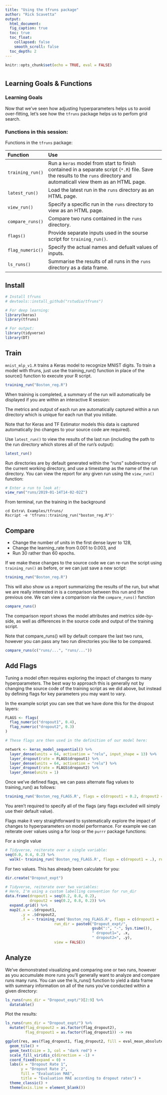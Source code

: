 ```yaml
---
title: "Using the tfruns package"
author: "Rick Scavetta"
output:
  html_document:
  fig_caption: true
  toc: true
  toc_float:
    collapsed: false
    smooth_scroll: false
  toc_depth: 2
---
```


```r
knitr::opts_chunk$set(echo = TRUE, eval = FALSE)
```

# {.tabset .tabset-fade .tabset-pills}

## Learning Goals & Functions

### Learning Goals

Now that we've seen how adjusting hyperparameters helps us to avoid over-fitting, let's see how the `tfruns` package helps us to perfom grid search.

### Functions in this session:

Functions in the `tfruns` package:

| Function         | Use                                                                                                                                                                        |
|:-----------------|:---------------------------------------------------------------------------------------------------------------------------------------------------------------------------|
| `training_run()` | Run a `keras` model from start to finish contained in a separate script (`*.R`) file. Save the results to the `runs` directory and automaticall view them as an HTML page. |
| `latest_run()`   | Load the latest run in the `runs` directory as an HTML page.                                                                                                               |
| `view_run()`     | Specify a specific run in the `runs` directory to view as an HTML page.                                                                                                    |
| `compare_runs()` | Compare two runs contained in the `runs` directory.                                                                                                                        |
| `flags()`        | Provide separate inputs used in the sourse script for `training_run()`.                                                                                                    |
| `flag_numeric()` | Specify the actual names and defualt values of inputs.                                                                                                                     |
| `ls_runs()`      | Summarise the results of all runs in the `runs` directory as a data frame.                                                                                                 |
 
## Install

```r

# Install tfruns
# devtools::install_github("rstudio/tfruns")

# For deep learning:
library(keras)
library(tfruns)

# For output:
library(tidyverse)
library(DT)
```

## Train

`mnist_mlp_v1.R` trains a Keras model to recognize MNIST digits. To train a model with tfruns, just use the training_run() function in place of the source() function to execute your R script.

```r
training_run("Boston_reg.R")
```

When training is completed, a summary of the run will automatically be displayed if you are within an interactive R session:

The metrics and output of each run are automatically captured within a run directory which is unique for each run that you initiate.

Note that for Keras and TF Estimator models this data is captured automatically (no changes to your source code are required).

Use `latest_run()` to view the results of the last run (including the path to the run directory which stores all of the run’s output):

```r
latest_run()
```

Run directories are by default generated within the "runs" subdirectory of the current working directory, and use a timestamp as the name of the run directory. You can view the report for any given run using the `view_run()` function:

```r
# Enter a run to look at:
view_run("runs/2019-01-14T14-02-02Z")
```

From terminal, run the training in the background

```
cd Extra\ Examples/tfruns/
Rscript -e 'tfruns::training_run("boston_reg.R")'
```

## Compare

- Change the number of units in the first dense layer to 128, 
- Change the learning_rate from 0.001 to 0.003, and
- Run 30 rather than 60 epochs.

If we make these changes to the source code we can re-run the script using `training_run()` as before, or we can just save a new script:

```r
training_run("Boston_reg.R")
```

This will also show us a report summarizing the results of the run, but what we are really interested in is a comparison between this run and the previous one. We can view a comparison via the `compare_runs()` function

```r
compare_runs()
```

The comparison report shows the model attributes and metrics side-by-side, as well as differences in the source code and output of the training script.

Note that compare_runs() will by default compare the last two runs, however you can pass any two run directories you like to be compared.

```r
compare_runs(c("runs/...", "runs/..."))
```

## Add Flags

Tuning a model often requires exploring the impact of changes to many hyperparameters. The best way to approach this is generally not by changing the source code of the training script as we did above, but instead by defining flags for key parameters you may want to vary. 

In the example script you can see that we have done this for the dropout layers:

```r
FLAGS <- flags(
  flag_numeric("dropout1", 0.4),
  flag_numeric("dropout2", 0.3)
)

# These flags are then used in the definition of our model here:

network <- keras_model_sequential() %>% 
  layer_dense(units = 64, activation = "relu", input_shape = 13) %>% 
  layer_dropout(rate = FLAGS$dropout1) %>%
  layer_dense(units = 64, activation = "relu") %>% 
  layer_dropout(rate = FLAGS$dropout2) %>%
  layer_dense(units = 1)
```

Once we’ve defined flags, we can pass alternate flag values to training_run() as follows:

```r
training_run('Boston_reg_FLAGS.R', flags = c(dropout1 = 0.2, dropout2 = 0.2))
```

You aren’t required to specify all of the flags (any flags excluded will simply use their default value).

Flags make it very straightforward to systematically explore the impact of changes to hyperparameters on model performance. For example we can reiterate over values using a for loop or the `purrr` package functions:

For a single value

```r
# Tidyverse, reiterate over a single variable:
seq(0.0, 0.4, 0.2) %>%
  walk(~ training_run('Boston_reg_FLAGS.R', flags = c(dropout1 = .), run_dir = paste0(gsub(":", "-", Sys.time()), " dropout1=", .)))
```

For two values. This has already been calculate for you:

```r
dir.create("Dropout_expt")

# Tidyverse, reiterate over two variables:
# Here, I'm using a custom labelling convention for run_dir
data.frame(dropout1 = seq(0.2, 0.8, 0.2),
           dropout2 = seq(0.2, 0.8, 0.2)) %>% 
  expand.grid() %>% 
  map2(.x = .$dropout1, 
       .y = .$dropout2, 
       .f = ~ training_run('Boston_reg_FLAGS.R', flags = c(dropout1 = .x, dropout2 = .y), 
                      run_dir = paste0("Dropout_expt/", 
                                       gsub(":", "-", Sys.time()), 
                                       " dropout1=", .x, 
                                       " dropout2=", .y),
                      view = FALSE))

```

## Analyze

We’ve demonstrated visualizing and comparing one or two runs, however as you accumulate more runs you’ll generally want to analyze and compare runs many runs. You can use the ls_runs() function to yield a data frame with summary information on all of the runs you’ve conducted within a given directory:


```r
ls_runs(runs_dir = "Dropout_expt/")[2:9] %>% 
  datatable()
```

Plot the results:

```r

ls_runs(runs_dir = "Dropout_expt/") %>% 
  mutate(flag_dropout2 = as.factor(flag_dropout2),
         flag_dropout1 = as.factor(flag_dropout1)) -> res

ggplot(res, aes(flag_dropout1, flag_dropout2, fill = eval_mean_absolute_error, label = eval_mean_absolute_error)) +
  geom_tile() +
  geom_text(size = 3, col = "dark red") +
  scale_fill_viridis_c(direction = -1) +
  coord_fixed(expand = 0) +
  labs(x = "Dropout Rate 1", 
       y = "Dropout Rate 2", 
       fill = "Evaluation MAE", 
       title = "Evaluation MAE according to dropout rates") +
  theme_classic() +
  theme(axis.line = element_blank())
```

